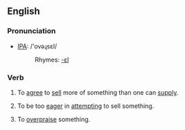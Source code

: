 ==English==
=== Pronunciation ===
*[[w:IPA|IPA]]: /'ovəɻsεl/
*:Rhymes: [[Rhymes:English:-ɛl|-ɛl]]

===Verb===
{{irregverb|'''to oversell'''|'''[[oversells]]'''|'''[[oversold]]'''|'''[[oversold]]'''|'''[[overselling]]'''}}
#{{transitive}} To [[agree]] to [[sell]] more of something than one can [[supply]].
#{{transitive}} To be too [[eager]] in [[attempting]] to sell something.
#{{transitive}} To [[overpraise]] something.